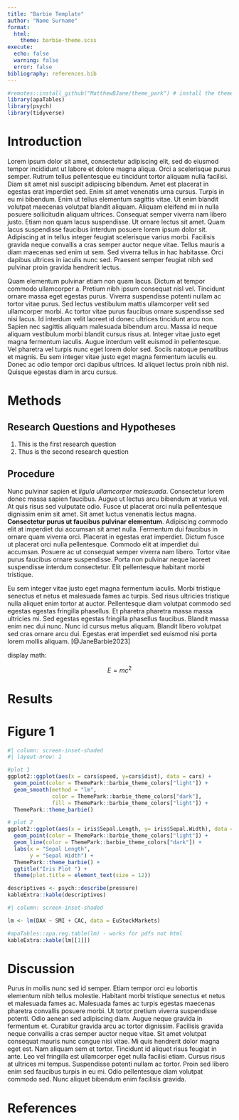 ```yaml
---
title: "Barbie Template"
author: "Name Surname"
format:
  html:
    theme: barbie-theme.scss
execute: 
  echo: false
  warning: false
  error: false
bibliography: references.bib
---
```


```r
#remotes::install_github("MatthewBJane/theme_park") # install the themepark once and then call themes using "ThemePark::"
library(apaTables)
library(psych)
library(tidyverse)
```

# Introduction
Lorem ipsum dolor sit amet, consectetur adipiscing elit, sed do eiusmod tempor incididunt ut labore et dolore magna aliqua. Orci a scelerisque purus semper. Rutrum tellus pellentesque eu tincidunt tortor aliquam nulla facilisi. Diam sit amet nisl suscipit adipiscing bibendum. Amet est placerat in egestas erat imperdiet sed. Enim sit amet venenatis urna cursus. Turpis in eu mi bibendum. Enim ut tellus elementum sagittis vitae. Ut enim blandit volutpat maecenas volutpat blandit aliquam. Aliquam eleifend mi in nulla posuere sollicitudin aliquam ultrices. Consequat semper viverra nam libero justo. Etiam non quam lacus suspendisse. Ut ornare lectus sit amet. Quam lacus suspendisse faucibus interdum posuere lorem ipsum dolor sit. Adipiscing at in tellus integer feugiat scelerisque varius morbi. Facilisis gravida neque convallis a cras semper auctor neque vitae. Tellus mauris a diam maecenas sed enim ut sem. Sed viverra tellus in hac habitasse. Orci dapibus ultrices in iaculis nunc sed. Praesent semper feugiat nibh sed pulvinar proin gravida hendrerit lectus.

Quam elementum pulvinar etiam non quam lacus. Dictum at tempor commodo ullamcorper a. Pretium nibh ipsum consequat nisl vel. Tincidunt ornare massa eget egestas purus. Viverra suspendisse potenti nullam ac tortor vitae purus. Sed lectus vestibulum mattis ullamcorper velit sed ullamcorper morbi. Ac tortor vitae purus faucibus ornare suspendisse sed nisi lacus. Id interdum velit laoreet id donec ultrices tincidunt arcu non. Sapien nec sagittis aliquam malesuada bibendum arcu. Massa id neque aliquam vestibulum morbi blandit cursus risus at. Integer vitae justo eget magna fermentum iaculis. Augue interdum velit euismod in pellentesque. Vel pharetra vel turpis nunc eget lorem dolor sed. Sociis natoque penatibus et magnis. Eu sem integer vitae justo eget magna fermentum iaculis eu. Donec ac odio tempor orci dapibus ultrices. Id aliquet lectus proin nibh nisl. Quisque egestas diam in arcu cursus.

# Methods
## Research Questions and Hypotheses

::: {}
1. This is the first research question
2. Thus is the second research question
:::

## Procedure
Nunc pulvinar sapien et *ligula ullamcorper malesuada*. Consectetur lorem donec massa sapien faucibus. Augue ut lectus arcu bibendum at varius vel. At quis risus sed vulputate odio. Fusce ut placerat orci nulla pellentesque dignissim enim sit amet. Sit amet luctus venenatis lectus magna. **Consectetur purus ut faucibus pulvinar elementum**. Adipiscing commodo elit at imperdiet dui accumsan sit amet nulla. Fermentum dui faucibus in ornare quam viverra orci. Placerat in egestas erat imperdiet. Dictum fusce ut placerat orci nulla pellentesque. Commodo elit at imperdiet dui accumsan. Posuere ac ut consequat semper viverra nam libero. Tortor vitae purus faucibus ornare suspendisse. Porta non pulvinar neque laoreet suspendisse interdum consectetur. Elit pellentesque habitant morbi tristique.

Eu sem integer vitae justo eget magna fermentum iaculis. Morbi tristique senectus et netus et malesuada fames ac turpis. Sed risus ultricies tristique nulla aliquet enim tortor at auctor. Pellentesque diam volutpat commodo sed egestas egestas fringilla phasellus. Et pharetra pharetra massa massa ultricies mi. Sed egestas egestas fringilla phasellus faucibus. Blandit massa enim nec dui nunc. Nunc id cursus metus aliquam. Blandit libero volutpat sed cras ornare arcu dui. Egestas erat imperdiet sed euismod nisi porta lorem mollis aliquam. [@JaneBarbie2023]

display math:

$$E = mc^{2}$$

# Results

# Figure 1
```r
#| column: screen-inset-shaded
#| layout-nrow: 1

#plot 1
ggplot2::ggplot(aes(x = cars$speed, y=cars$dist), data = cars) +
  geom_point(color = ThemePark::barbie_theme_colors["light"]) +
  geom_smooth(method = "lm",
              color = ThemePark::barbie_theme_colors["dark"],
              fill = ThemePark::barbie_theme_colors["light"]) +
  ThemePark::theme_barbie()

# plot 2
ggplot2::ggplot(aes(x = iris$Sepal.Length, y= iris$Sepal.Width), data = iris) +
  geom_point(color = ThemePark::barbie_theme_colors["light"]) +
  geom_line(color = ThemePark::barbie_theme_colors["dark"]) +
  labs(x = "Sepal Length",
       y = "Sepal Width") +
  ThemePark::theme_barbie() +
  ggtitle("Iris Plot ") +
  theme(plot.title = element_text(size = 12))

```

```r

descriptives <- psych::describe(pressure)
kableExtra::kable(descriptives)

```

```r
#| column: screen-inset-shaded

lm <- lm(DAX ~ SMI + CAC, data = EuStockMarkets)

#apaTables::apa.reg.table(lm) - works for pdfs not html
kableExtra::kable(lm[[1]])

```

# Discussion

Purus in mollis nunc sed id semper. Etiam tempor orci eu lobortis elementum nibh tellus molestie. Habitant morbi tristique senectus et netus et malesuada fames ac. Malesuada fames ac turpis egestas maecenas pharetra convallis posuere morbi. Ut tortor pretium viverra suspendisse potenti. Odio aenean sed adipiscing diam. Augue neque gravida in fermentum et. Curabitur gravida arcu ac tortor dignissim. Facilisis gravida neque convallis a cras semper auctor neque vitae. Sit amet volutpat consequat mauris nunc congue nisi vitae. Mi quis hendrerit dolor magna eget est. Nam aliquam sem et tortor. Tincidunt id aliquet risus feugiat in ante. Leo vel fringilla est ullamcorper eget nulla facilisi etiam. Cursus risus at ultrices mi tempus. Suspendisse potenti nullam ac tortor. Proin sed libero enim sed faucibus turpis in eu mi. Odio pellentesque diam volutpat commodo sed. Nunc aliquet bibendum enim facilisis gravida.

# References
::: {#refs}
:::